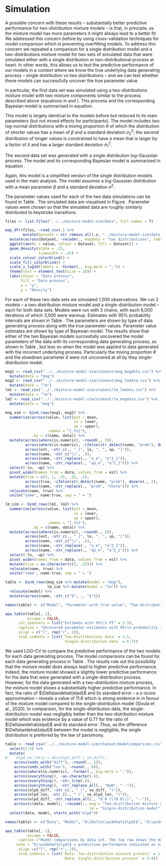 # Simulation

A possible concern with these results -- substantially better predictive performance for two-distribution mixture models -- is that, in principle, as the mixture model has more parameters it might always lead to a better fit. We addressed this concern before by using cross-validation techniques for model comparison which is preventing overfitting models. To address this concern we repeated a comparison for a single distribution model and a two-distributions mixture model for two sets of simulated data that were simulated either with a single distribution or two-distributional process at heart. In other words, this allows us to test the predictive performance of our models in a context where we know the true underlying data generating process -- single distribution vs two distributions -- and we can test whether these models can successfully uncover the true parameter value.

In particular, the first data set was simulated using a two-distributions mixture model with two mixture components similar to the process described above (equations in \ref{eq:bimodcon} and \ref{eq:bimoduncon}). This process and the corresponding Bayesian model is summarised in equation \ref{eq:simmog}.

\begin{equation}
\begin{aligned}
(\#eq:simmog)
\text{y} \sim\text{ } & \theta \cdot \text{log}\mathcal{N}(\beta + \delta, \sigma^2_1) +\\
& (1 - \theta) \cdot \text{log}\mathcal{N}(\beta, \sigma^2_2)\\
\text{constraint: } & \delta, \sigma_\text{2}^2, \sigma_\text{1}^2>0\\
		& \sigma_{1}^2 > \sigma_{2}^2
\end{aligned}
\end{equation}

This model is largely identical to the models before but reduced to its main parameters (but not mixed effects for participants). The model includes two log-normal distributions with a mixing proportion $\theta$ of which the distribution of shorter values has a mean of $\beta$ and a standard deviation $\sigma^2_2$; the second distribution of longer values is constrained to have a mean that is larger by a factor of $\delta$ and has a larger standard deviation $\sigma^2_1$.

The second data set was generated with a single distribution log-Gaussian process. The model and its corresponding Bayesian model is summarised in equation \ref{eq:simuv}.

\begin{equation}
\begin{aligned}
(\#eq:simuv)
\text{y} \sim\text{ }& \text{log}\mathcal{N}(\beta, \sigma^2)\\
\text{constraint: } & \sigma^2>0
\end{aligned}
\end{equation}

Again, this model is a simplified version of the single distribution models used in the main analysis. The model assumes a log-Gaussian distribution with a mean parameter $\beta$ and a standard deviation $\sigma^2$.

The parameter values used for each of the two data simulations can be found in Table \ref{tab:simparam}. The simulated data are visualised in Figure \ref{fig:simdata}. Parameter values were chosen so that the simulated data are roughly similarly distributed to keystroke transitions.

```r
files <- list.files("../../mixture-model-sim/data", full.names = T)

map_dfr(files, ~read_csv(.) %>% 
        mutate(Dataset = str_remove_all(.x, "../mixture-model-sim/data|/|.csv" ))) %>%
  mutate(across(Dataset, ~recode(., mogdata = "two distributions", lmdata = "single distributions"))) %>% 
  ggplot(aes(x = value, colour = Dataset, fill = Dataset)) +
  geom_density(alpha = .25, 
               linewidth = .25) +
  scale_colour_colorblind() + 
  scale_fill_colorblind() +
  scale_x_log10(labels = ~format(., big.mark = ",")) +
  theme(text = element_text(size = 10)) +
  labs(colour = "Data process", 
       fill = "Data process", 
       x = "y", 
       y = "Density")
```

For each of these two data sets we simulated 1,000 observations. We run 2 models -- a two-distribution mixture model and a single-distribution model -- each for both data sets. Models were run with 3 chains, with each 6,000 iterations of which 3,000 were warmup. Estimates with 95% probability intervals are shown in Table \ref{tab:simparam}. The parameters are shown by type of data generating process along with the true parameter values. Parameter value estimates are shown by type of Bayesian model. The results show that either of the two Bayesian models succesfully uncovered the model parameters of the data with its corresponding data generating process, as shown in Table \ref{tab:simparam}, but less so when the model was applied to data generated with the incorrect underlying process. Particularly the mixing proportion $\theta$ and the slowdown parameter $\delta$ were not uncovered at all by they single-distribution model. 


```r
mog1 <- read_csv("../../mixture-model-sim/stanout/mog_mogdata.csv") %>% 
  mutate(data = "mog")
mog2 <- read_csv("../../mixture-model-sim/stanout/mog_lmdata.csv") %>% 
  mutate(data = "lm")
lm1 <- read_csv("../../mixture-model-sim/stanout/lm_lmdata.csv") %>% 
  mutate(data = "lm")
lm2 <- read_csv("../../mixture-model-sim/stanout/lm_mogdata.csv") %>% 
  mutate(data = "mog")

mog_sim <- bind_rows(mog1, mog2) %>% 
  summarise(across(value, list(est = mean,
                               lo = lower,
                               up = upper),
                   .names = "{.fn}"),
            .by = c(name, data)) %>% 
  mutate(across(where(is.numeric), ~round(., 2)),
         across(where(is.numeric), ~ifelse(str_detect(name, "prob"), dezero(., 2), .)),
         across(est, ~str_c(., " [", lo, ", ", up, "]")),
         across(name, ~str_c("\\", .)),
         across(name, ~str_replace(., "a_e", "a^2_1")),
         across(name, ~str_replace(., "ap_e", "a^2_2"))) %>%
  select(-lo, -up) %>% 
  pivot_wider(names_from = data, values_from = est) %>% 
  mutate(true = c(5, 1, .35, .25, .5),
         across(true, ~ifelse(str_detect(name, "prob"), dezero(., 2), .)),
         across(name, ~str_replace(., "prob", "theta"))) %>% 
  relocate(name, true) %>% 
  unite("name", name:true, sep = " = ")

lm_sim <- bind_rows(lm1, lm2) %>% 
  summarise(across(value, list(est = mean,
                               lo = lower,
                               up = upper),
                   .names = "{.fn}"),
            .by = c(name, data)) %>% 
  mutate(across(where(is.numeric), ~round(., 2)),
         across(est, ~str_c(., " [", lo, ", ", up, "]")),
         across(name, ~str_c("\\", .)),
         across(name, ~str_replace(., "a_e", "a^2_1")),
         across(name, ~str_replace(., "ap_e", "a^2_2"))) %>% 
  select(-lo, -up) %>%
  pivot_wider(names_from = data, values_from = est) %>% 
  mutate(true = as.character(c(5, .25))) %>% 
  relocate(name, true) %>% 
  unite("name", name:true, sep = " = ")

```




```r
table <- bind_rows(mog_sim %>% mutate(model = "mog"),
                   lm_sim %>% mutate(model = "lm")) %>% 
  relocate(model) %>% 
  mutate(across(name, ~str_c("$", ., "$")))

names(table) <- c("Model", "Parameter with true value", "Two-distributions model", "Single-distributions model")

apa_table(table[,-1], 
          escape = FALSE,
      col_spanners = list("Estimate with 95\\% PI" = 2:3),
      caption = "Uncovered parameter estimates with 95\\% probability interval (PI) and true parameter values for each simulated data set and by model and their respective parameters.",
      align = c("l", rep("r", 2)),
      stub_indents = list(`Two-distributions data` = 1:5, 
                          `Single-distribution data` = 6:7))


```

We used LOO-CV to compare the predictive performance of the two models for each data generating process. The model comparisons can be found for each data generating process in Table \ref{tab:loossim}. The results rule out the possibility that the mixture model does always lead to higher predictive performance. Indeed, the mixture model showed a slightly lower predictive performance for the data that were generated with a single-distribution process. However, for the data generated with a two-distribution mixture process, the mixture model shows a substantially higher predictive performance. In fact, the ratio of $\Delta\widehat{elpd}$ and its standard error -- a *z*-score approximation -- reveals a value of 11.6 which is strong evidence in in favour of the mixture model compared to the single-distribution model (Sivula et al., 2020). In comparison, for the single-distribution data, the single-distribution model was negligibly better than the two-distribution mixture model which was evidence by a value of 0.77 for the ratio of $\Delta\widehat{elpd}$ and its standard error. Thus, as the difference $\Delta\widehat{elpd}$ between the model is negligible, the single distribution is preferred by the law of parsimony. 


```r
table <- read_csv("../../mixture-model-sim/stanout/modelcomparison.csv") %>% 
  select(1:6) %>% 
  mutate(
#    elpd_se_ratio = abs(elpd_diff / se_diff),
    across(ends_with("diff"), ~round(., 1)),
    across(ends_with("loo"), ~round(., 0)),
    across(where(is.numeric), ~format(., big.mark = ",")),
    across(everything(), ~as.character(.)),
    across(everything(), ~str_trim(.)),
    across(everything(), ~str_replace_all(., "NaN", "--")),
    across(elpd_diff, ~str_c(., " (", se_diff, ")")),
    across(elpd_loo, ~str_c(., " (", se_elpd_loo, ")")),
    across(elpd_diff, ~str_replace_all(., "0.0 \\(0.0\\)", "--")),
    across(c(data, model), ~recode(., mog = "Two-distribution mixture model",
                                      lm = "Single-distribution model"))) %>% 
  select(data, model, starts_with("elpd")) 

names(table) <- c("Data", "Model", "$\\Delta\\widehat{elpd}$", "$\\widehat{elpd}$")

apa_table(table[,-1], 
          escape = FALSE,
      caption ="Model comparisons by data set. The top row shows the models with the highest predictive performance for each data generating process. Standard error is shown in parentheses.",
     note = "$\\widehat{elpd}$ = predictive performance indicated as expected log pointwise predictive density; $\\Delta\\widehat{elpd}$ = difference in predictive performance relative to the model with the highest predictive performance in the top row.",
      align =c("l", rep("r", 2)),
      stub_indents = list(`Data: Two-distribution mixture process` = 1:2, 
                          `Data: Single-distribution process` = 3:4))



```
